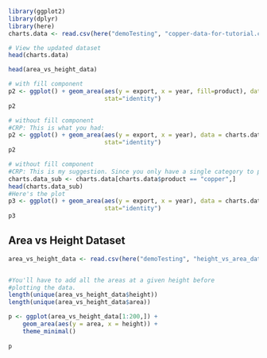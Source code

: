 ```r
library(ggplot2)
library(dplyr)
library(here)
charts.data <- read.csv(here("demoTesting", "copper-data-for-tutorial.csv"))

# View the updated dataset
head(charts.data)
```

```r
head(area_vs_height_data)
```

```r
# with fill component
p2 <- ggplot() + geom_area(aes(y = export, x = year, fill=product), data = charts.data,
                           stat="identity")
p2
```


```r
# without fill component
#CRP: This is what you had:
p2 <- ggplot() + geom_area(aes(y = export, x = year), data = charts.data,
                           stat="identity")
p2
```



```r
# without fill component
#CRP: This is my suggestion. Since you only have a single category to plot, just subsample the dataset to one of the levels in product and plot it. You effectively have a single mountain per plot.
charts.data_sub <- charts.data[charts.data$product == "copper",]
head(charts.data_sub)
#Here's the plot
p3 <- ggplot() + geom_area(aes(y = export, x = year), data = charts.data_sub,
                           stat="identity")
p3
```


## Area vs Height Dataset

```r

area_vs_height_data <- read.csv(here("demoTesting", "height_vs_area_data_for_city_Aalborg.csv"))


#You'll have to add all the areas at a given height before
#plotting the data.
length(unique(area_vs_height_data$height))
length(unique(area_vs_height_data$area))

p <- ggplot(area_vs_height_data[1:200,]) + 
    geom_area(aes(y = area, x = height)) +
    theme_minimal()
  
p

```

```r

```

```r

```

```r

```

```r

```

```r

```

```r

```

```r

```